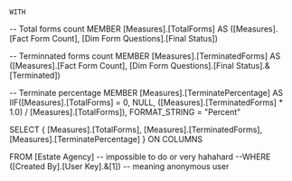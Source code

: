 	WITH

-- Total forms count 
MEMBER [Measures].[TotalForms] AS
    ([Measures].[Fact Form Count], [Dim Form Questions].[Final Status])

-- Terminnated forms count
MEMBER [Measures].[TerminatedForms] AS
    ([Measures].[Fact Form Count], [Dim Form Questions].[Final Status].&[Terminated])

-- Terminate percentage
MEMBER [Measures].[TerminatePercentage] AS
    IIF([Measures].[TotalForms] = 0, NULL,
        ([Measures].[TerminatedForms] * 1.0) / [Measures].[TotalForms]),
    FORMAT_STRING = "Percent"

SELECT 
{
    [Measures].[TotalForms],
    [Measures].[TerminatedForms],
    [Measures].[TerminatePercentage]
} ON COLUMNS

FROM [Estate Agency]
-- impossible to do or very hahahard 
--WHERE ([Created By].[User Key].&[1]) -- meaning anonymous user